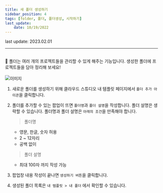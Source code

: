 ```yaml
---
title: 새 폴더 생성하기
sidebar_position: 4
tags: [folder, 폴더, 폴더생성, 시작하기]
last_update:
    date: 10/19/2022
---
```



<span className="theme-doc-version-badge badge badge--secondary">
    last update: 2023.02.01
</span>

<hr />
<br />
📁 폴더는 여러 개의 프로젝트들을 관리할 수 있게 해주는 기능입니다. 생성한 폴더에
프로젝트들을 담아 정리해 보세요!

<br />
<br />

<div className={styles.imgWrap}>
    <img src={createFolder} alt="이미지" />
</div>

1. 새로운 폴더를 생성하기 위해 클라우드 스튜디오 내 템플릿 페이지에서 `폴더 추가 아이콘`을 클릭합니다.
2. 폴더를 추가할 수 있는 팝업이 뜨면 `폴더명`과 `폴더 설명`을 작성합니다. 폴더 설명은 생략할 수 있습니다.
   폴더명과 폴더 설명은 `아래의 조건`을 만족해야 합니다.

    > 폴더명

    - 영문, 한글, 숫자 허용
    - 2 ~ 12자리
    - 공백 없이

    > 폴더 설명

    - 최대 100자 까지 작성 가능

3. 팝업창 내용 작성이 끝나면 `생성하기 버튼`을 클릭합니다.
4. 생성된 폴더 목록은 `내 템플릿 > 내 폴더` 에서 확인할 수 있습니다.
